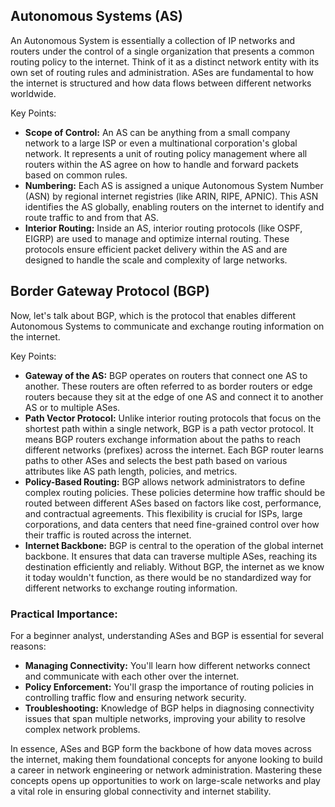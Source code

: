 ## Autonomous Systems (AS)

An Autonomous System is essentially a collection of IP networks and routers under the control of a single organization that presents a common routing policy to the internet. Think of it as a distinct network entity with its own set of routing rules and administration. ASes are fundamental to how the internet is structured and how data flows between different networks worldwide.

Key Points:

- **Scope of Control:** An AS can be anything from a small company network to a large ISP or even a multinational corporation's global network. It represents a unit of routing policy management where all routers within the AS agree on how to handle and forward packets based on common rules.
- **Numbering:** Each AS is assigned a unique Autonomous System Number (ASN) by regional internet registries (like ARIN, RIPE, APNIC). This ASN identifies the AS globally, enabling routers on the internet to identify and route traffic to and from that AS.
- **Interior Routing:** Inside an AS, interior routing protocols (like OSPF, EIGRP) are used to manage and optimize internal routing. These protocols ensure efficient packet delivery within the AS and are designed to handle the scale and complexity of large networks.

## Border Gateway Protocol (BGP)

Now, let's talk about BGP, which is the protocol that enables different Autonomous Systems to communicate and exchange routing information on the internet.

Key Points:

- **Gateway of the AS:** BGP operates on routers that connect one AS to another. These routers are often referred to as border routers or edge routers because they sit at the edge of one AS and connect it to another AS or to multiple ASes.
- **Path Vector Protocol:** Unlike interior routing protocols that focus on the shortest path within a single network, BGP is a path vector protocol. It means BGP routers exchange information about the paths to reach different networks (prefixes) across the internet. Each BGP router learns paths to other ASes and selects the best path based on various attributes like AS path length, policies, and metrics.
- **Policy-Based Routing:** BGP allows network administrators to define complex routing policies. These policies determine how traffic should be routed between different ASes based on factors like cost, performance, and contractual agreements. This flexibility is crucial for ISPs, large corporations, and data centers that need fine-grained control over how their traffic is routed across the internet.
- **Internet Backbone:** BGP is central to the operation of the global internet backbone. It ensures that data can traverse multiple ASes, reaching its destination efficiently and reliably. Without BGP, the internet as we know it today wouldn't function, as there would be no standardized way for different networks to exchange routing information.

### Practical Importance:

For a beginner analyst, understanding ASes and BGP is essential for several reasons:

- **Managing Connectivity:** You'll learn how different networks connect and communicate with each other over the internet.
- **Policy Enforcement:** You'll grasp the importance of routing policies in controlling traffic flow and ensuring network security.
- **Troubleshooting:** Knowledge of BGP helps in diagnosing connectivity issues that span multiple networks, improving your ability to resolve complex network problems.

In essence, ASes and BGP form the backbone of how data moves across the internet, making them foundational concepts for anyone looking to build a career in network engineering or network administration. Mastering these concepts opens up opportunities to work on large-scale networks and play a vital role in ensuring global connectivity and internet stability.
